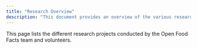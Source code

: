 ```yaml
---
title: "Research Overview"
description: "This document provides an overview of the various research projects undertaken by the Open Food Facts team and volunteers, including initiatives such as nutrition table detection and other ongoing research efforts."
---
```



This page lists the different research projects conducted by the Open Food Facts team and volunteers.

<Cards>
  <Card
    title="Nutrition Table Detection"
    href="/docs/Robotoff/research/nutrition-tables-annotation-guidelines"
    description="Machine learning approaches for detecting and extracting nutrition tables from product images"
  />
</Cards>
